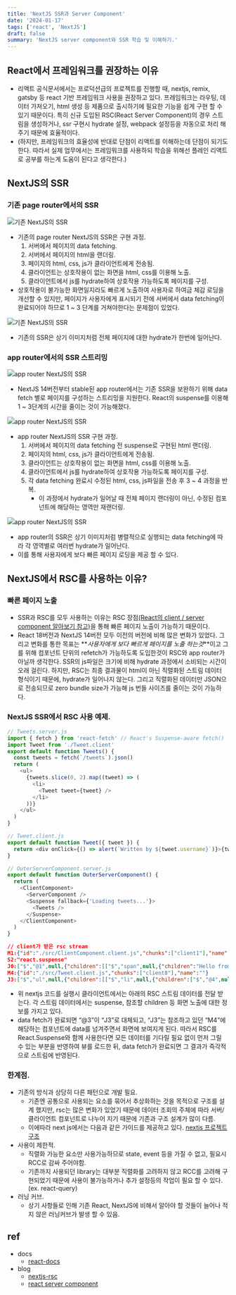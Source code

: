 ```yaml
---
title: 'NextJS SSR과 Server Component'
date: '2024-01-17'
tags: ['react', 'NextJS']
draft: false
summary: 'NextJS server component와 SSR 학습 및 이해하기.'
---
```


## React에서 프레임워크를 권장하는 이유

- 리액트 공식문서에서는 프로덕션급의 프로젝트를 진행할 때, nextjs, remix, gatsby 등 react 기반 프레임워크 사용을 권장하고 있다. 프레임워크는 라우팅, 데이터 가져오기, html 생성 등 제품으로 출시하기에 필요한 기능을 쉽게 구현 할 수 있기 때문이다. 특히 신규 도입된 RSC(React Server Component)의 경우 스트림을 생성하거나, ssr 구현시 hydrate 설정, webpack 설정등을 자동으로 처리 해주기 때문에 효율적이다.
- (하지만, 프레임워크의 효율성에 반대로 단점이 리액트를 이해하는데 단점이 되기도 한다. 따라서 실제 업무에서는 프레임워크를 사용하되 학습을 위해선 플레인 리액트로 공부를 하는게 도움이 된다고 생각한다.)

## NextJS의 SSR

### 기존 page router에서의 SSR

![기존 NextJS의 SSR](/static/images/blog/nextjs-ssr-rsc/nextjs-ssr-rsc-pageroute.png)

- 기존의 page router NextJS의 SSR은 구현 과정.
  1. 서버에서 페이지의 data fetching.
  2. 서버에서 페이지의 html을 랜더링.
  3. 페이지의 html, css, js가 클라이언트에게 전송됨.
  4. 클라이언트는 상호작용이 없는 화면을 html, css를 이용해 노출.
  5. 클라이언트에서 js를 hydrate하여 상호작용 가능하도록 페이지를 구성.
- 상호작용이 불가능한 화면일지라도 빠르게 노출하여 사용자로 하여금 체감 로딩을 개선할 수 있지만, 페이지가 사용자에게 표시되기 전에 서버에서 data fetching이 완료되어야 하므로 1 ~ 3 단계를 거쳐야한다는 문제점이 있었다.

![기존 NextJS의 SSR](/static/images/blog/nextjs-ssr-rsc/nextjs-ssr-rsc-pageroute-2.png)

- 기존의 SSR은 상기 이미지처럼 전체 페이지에 대한 hydrate가 한번에 일어난다.

### app router에서의 SSR 스트리밍

![app router NextJS의 SSR](/static/images/blog/nextjs-ssr-rsc/nextjs-ssr-rss-approute.png)

- NextJS 14버전부터 stable된 app router에서는 기존 SSR을 보완하기 위해 data fetch 별로 페이지를 구성하는 스트리밍을 지원한다. React의 suspense를 이용해 1 ~ 3단계의 시간을 줄이는 것이 가능해졌다.

![app router NextJS의 SSR](/static/images/blog/nextjs-ssr-rsc/nextjs-ssr-rss-approute-2.png)

- app router NextJS의 SSR 구현 과정.
  1. 서버에서 페이지의 data fetching 전 suspense로 구현된 html 랜더링.
  2. 페이지의 html, css, js가 클라이언트에게 전송됨.
  3. 클라이언트는 상호작용이 없는 화면을 html, css를 이용해 노출.
  4. 클라이언트에서 js를 hydrate하여 상호작용 가능하도록 페이지를 구성.
  5. 각 data fetching 완료시 수정된 html, css, js파일을 전송 후 3 ~ 4 과정을 반복.
     - 이 과정에서 hydrate가 일어날 때 전체 페이지 랜더링이 아닌, 수정된 컴포넌트에 해당하는 영역만 재랜더링.

![app router NextJS의 SSR](/static/images/blog/nextjs-ssr-rsc/nextjs-ssr-rss-approute-3.png)

- app router의 SSR은 상기 이미지처럼 병렬적으로 실행되는 data fetching에 따라 각 영역별로 여러번 hydrate가 일어난다.
- 이를 통해 사용자에게 보다 빠른 페이지 로딩을 제공 할 수 있다.

## NextJS에서 RSC를 사용하는 이유?

### 빠른 페이지 노출

- SSR과 RSC를 모두 사용하는 이유는 RSC 장점[(React의 client / server component 알아보기 참고)](https://huun-devlog.vercel.app/blog/react/component-types)을 통해 빠른 페이지 노출이 가능하기 때문이다.
- React 18버전과 NextJS 14버전 모두 이전의 버전에 비해 많은 변화가 있었다. 그리고 변화를 통한 목표는 **_사용자에게 보다 빠르게 페이지를 노출 하는것_**이고 그를 위해 컴포넌트 단위의 refetch가 가능하도록 도입한것이 RSC와 app router가 아닐까 생각한다. SSR의 js파일은 크기에 비해 hydrate 과정에서 소비되는 시간이 오래 걸린다. 하지만, RSC는 최종 결과물이 html이 아닌 직렬화된 스트림 데이터 형식이기 때문에, hydrate가 일어나지 않는다. 그리고 직렬화된 데이터만 JSON으로 전송되므로 zero bundle size가 가능해 js 번들 사이즈를 줄이는 것이 가능하다.

### NextJS SSR에서 RSC 사용 예제.

```typescript
// Tweets.server.js
import { fetch } from 'react-fetch' // React's Suspense-aware fetch()
import Tweet from './Tweet.client'
export default function Tweets() {
  const tweets = fetch(`/tweets`).json()
  return (
    <ul>
      {tweets.slice(0, 2).map((tweet) => (
        <li>
          <Tweet tweet={tweet} />
        </li>
      ))}
    </ul>
  )
}

// Tweet.client.js
export default function Tweet({ tweet }) {
  return <div onClick={() => alert(`Written by ${tweet.username}`)}>{tweet.body}</div>
}

// OuterServerComponent.server.js
export default function OuterServerComponent() {
  return (
    <ClientComponent>
      <ServerComponent />
      <Suspense fallback={'Loading tweets...'}>
        <Tweets />
      </Suspense>
    </ClientComponent>
  )
}
```

```json
// client가 받은 rsc stream
M1:{"id":"./src/ClientComponent.client.js","chunks":["client1"],"name":""}
S2:"react.suspense"
J0:["$","@1",null,{"children":[["$","span",null,{"children":"Hello from server land"}],["$","$2",null,{"fallback":"Loading tweets...","children":"@3"}]]}]
M4:{"id":"./src/Tweet.client.js","chunks":["client8"],"name":""}
J3:["$","ul",null,{"children":[["$","li",null,{"children":["$","@4",null,{"tweet":{...}}}]}],["$","li",null,{"children":["$","@4",null,{"tweet":{...}}}]}]]}]
```

- 위 nextjs 코드를 실행시 클라이언트에서는 아래의 RSC 스트림 데이터를 전달 받는다. 각 스트림 데이터에서는 suspense, 참조할 children 등 화면 노출에 대한 정보를 가지고 있다.
- data fetch가 완료되면 “@3”이 “J3”로 대체되고, “J3”는 참조하고 있던 “M4”에 해당하는 컴포넌트에 data를 넘겨주면서 화면에 보여지게 된다. 따라서 RSC를 React.Suspense와 함께 사용한다면 모든 데이터를 기다릴 필요 없이 먼저 그릴 수 있는 부분을 반영하여 뷰를 로드한 뒤, data fetch가 완료되면 그 결과가 즉각적으로 스트림에 반영된다.

### 한계점.

- 기존의 방식과 상당히 다른 패턴으로 개발 필요.
  - 기존엔 공통으로 사용되는 요소를 묶어서 추상화하는 것을 목적으로 구조를 설계 했지만, rsc는 많은 변화가 있었기 때문에 데이터 조회의 주체에 따라 서버/클라이언트 컴포넌트로 나누어 지기 때문에 기존과 구조 설계가 많이 다름.
  - 이에따라 next js에서는 다음과 같은 가이드를 제공하고 있다. [nextjs 프로젝트 구조](https://nextjs.org/docs/app/building-your-application/routing/colocation)
- 사용이 제한적.
  - 직렬화 가능한 요소만 사용가능하므로 state, event 등을 가질 수 없고, 필요시 RCC로 감싸 주어야함.
  - 기존까지 사용되던 library는 대부분 직렬화를 고려하지 않고 RCC를 고려해 구현되었기 때문에 사용이 불가능하거나 추가 설정등의 작업이 필요 할 수 있다.(ex. react-query)
- 러닝 커브.
  - 상기 사항들로 인해 기존 React, NextJS에 비해서 알아야 할 것들이 늘어나 적지 않은 러닝커브가 발생 할 수 있음.

## ref

- docs
  - [react-docs](https://react.dev/learn/start-a-new-react-project)
- blog
  - [nextjs-rsc](https://velog.io/@2ast/React-%EC%84%9C%EB%B2%84-%EC%BB%B4%ED%8F%AC%EB%84%8C%ED%8A%B8React-Server-Component%EC%97%90-%EB%8C%80%ED%95%9C-%EA%B3%A0%EC%B0%B0#rsc-vs-ssrserver-side-rendering)
  - [react server component](https://velog.io/@goyoung2/RSC-RHF-Zod)
